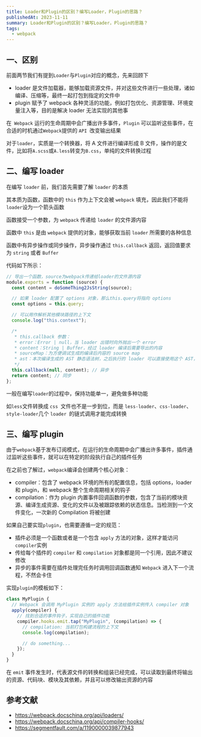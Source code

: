 ```yaml
---
title: Loader和Plugin的区别？编写Loader，Plugin的思路？
publishedAt: 2023-11-11
summary: Loader和Plugin的区别？编写Loader，Plugin的思路？
tags:
  - webpack
---
```


## 一、区别

前面两节我们有提到`Loader`与`Plugin`对应的概念，先来回顾下

- loader 是文件加载器，能够加载资源文件，并对这些文件进行一些处理，诸如编译、压缩等，最终一起打包到指定的文件中
- plugin 赋予了 webpack 各种灵活的功能，例如打包优化、资源管理、环境变量注入等，目的是解决 loader 无法实现的其他事

在` Webpack` 运行的生命周期中会广播出许多事件，`Plugin` 可以监听这些事件，在合适的时机通过`Webpack`提供的 `API `改变输出结果

对于`loader`，实质是一个转换器，将 A 文件进行编译形成 B 文件，操作的是文件，比如将`A.scss`或`A.less`转变为`B.css`，单纯的文件转换过程

## 二、编写 loader

在编写 `loader` 前，我们首先需要了解 `loader` 的本质

其本质为函数，函数中的 `this` 作为上下文会被 `webpack` 填充，因此我们不能将 `loader`设为一个箭头函数

函数接受一个参数，为 `webpack` 传递给 `loader` 的文件源内容

函数中 `this` 是由 `webpack` 提供的对象，能够获取当前 `loader` 所需要的各种信息

函数中有异步操作或同步操作，异步操作通过 `this.callback` 返回，返回值要求为 `string` 或者 `Buffer`

代码如下所示：

```js
// 导出一个函数，source为webpack传递给loader的文件源内容
module.exports = function (source) {
  const content = doSomeThing2JsString(source);

  // 如果 loader 配置了 options 对象，那么this.query将指向 options
  const options = this.query;

  // 可以用作解析其他模块路径的上下文
  console.log("this.context");

  /*
   * this.callback 参数：
   * error：Error | null，当 loader 出错时向外抛出一个 error
   * content：String | Buffer，经过 loader 编译后需要导出的内容
   * sourceMap：为方便调试生成的编译后内容的 source map
   * ast：本次编译生成的 AST 静态语法树，之后执行的 loader 可以直接使用这个 AST，进而省去重复生成 AST 的过程
   */
  this.callback(null, content); // 异步
  return content; // 同步
};
```

一般在编写`loader`的过程中，保持功能单一，避免做多种功能

如`less`文件转换成 `css `文件也不是一步到位，而是 `less-loader`、`css-loader`、`style-loader`几个 `loader `的链式调用才能完成转换

## 三、编写 plugin

由于`webpack`基于发布订阅模式，在运行的生命周期中会广播出许多事件，插件通过监听这些事件，就可以在特定的阶段执行自己的插件任务

在之前也了解过，`webpack`编译会创建两个核心对象：

- compiler：包含了 webpack 环境的所有的配置信息，包括 options，loader 和 plugin，和 webpack 整个生命周期相关的钩子
- compilation：作为 plugin 内置事件回调函数的参数，包含了当前的模块资源、编译生成资源、变化的文件以及被跟踪依赖的状态信息。当检测到一个文件变化，一次新的 Compilation 将被创建

如果自己要实现`plugin`，也需要遵循一定的规范：

- 插件必须是一个函数或者是一个包含 `apply` 方法的对象，这样才能访问`compiler`实例
- 传给每个插件的 `compiler` 和 `compilation` 对象都是同一个引用，因此不建议修改
- 异步的事件需要在插件处理完任务时调用回调函数通知 `Webpack` 进入下一个流程，不然会卡住

实现`plugin`的模板如下：

```js
class MyPlugin {
  // Webpack 会调用 MyPlugin 实例的 apply 方法给插件实例传入 compiler 对象
  apply(compiler) {
    // 找到合适的事件钩子，实现自己的插件功能
    compiler.hooks.emit.tap("MyPlugin", (compilation) => {
      // compilation: 当前打包构建流程的上下文
      console.log(compilation);

      // do something...
    });
  }
}
```

在 `emit` 事件发生时，代表源文件的转换和组装已经完成，可以读取到最终将输出的资源、代码块、模块及其依赖，并且可以修改输出资源的内容

## 参考文献

- https://webpack.docschina.org/api/loaders/
- https://webpack.docschina.org/api/compiler-hooks/
- https://segmentfault.com/a/1190000039877943
